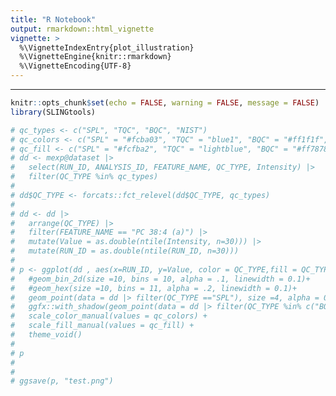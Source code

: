 ```yaml
---
title: "R Notebook"
output: rmarkdown::html_vignette
vignette: >
  %\VignetteIndexEntry{plot_illustration}
  %\VignetteEngine{knitr::rmarkdown}
  %\VignetteEncoding{UTF-8}
---
```

---

```r
knitr::opts_chunk$set(echo = FALSE, warning = FALSE, message = FALSE)
library(SLINGtools)
```

```r
# qc_types <- c("SPL", "TQC", "BQC", "NIST")
# qc_colors <- c("SPL" = "#fcba03", "TQC" = "blue1", "BQC" = "#ff1f1f", "NIST"="green4")
# qc_fill <- c("SPL" = "#fcfba2", "TQC" = "lightblue", "BQC" = "#ff7878", "NIST"="#b0f7b3")
# dd <- mexp@dataset |> 
#   select(RUN_ID, ANALYSIS_ID, FEATURE_NAME, QC_TYPE, Intensity) |> 
#   filter(QC_TYPE %in% qc_types) 
# 
# dd$QC_TYPE <- forcats::fct_relevel(dd$QC_TYPE, qc_types)
# 
# dd <- dd |> 
#   arrange(QC_TYPE) |>
#   filter(FEATURE_NAME == "PC 38:4 (a)") |> 
#   mutate(Value = as.double(ntile(Intensity, n=30))) |> 
#   mutate(RUN_ID = as.double(ntile(RUN_ID, n=30)))
# 
# p <- ggplot(dd , aes(x=RUN_ID, y=Value, color = QC_TYPE,fill = QC_TYPE)) + 
#   #geom_bin_2d(size =10, bins = 10, alpha = .1, linewidth = 0.1)+
#   #geom_hex(size =10, bins = 11, alpha = .2, linewidth = 0.1)+
#   geom_point(data = dd |> filter(QC_TYPE =="SPL"), size =4, alpha = 0.1, stroke=1.1, shape = 21) +
#   ggfx::with_shadow(geom_point(data = dd |> filter(QC_TYPE %in% c("BQC","TQC", "NIST")), aes(x=RUN_ID, y=Value, color = QC_TYPE,fill = QC_TYPE), size =5, alpha = .6, stroke=1.51, shape = 21), x_offset = 3.5, y_offset = 3.5, sigma = 1.2, colour = "#ffb3b3") +
#   scale_color_manual(values = qc_colors) +
#   scale_fill_manual(values = qc_fill) + 
#   theme_void()
# 
# p
# 
# 
# ggsave(p, "test.png")

```

